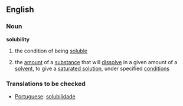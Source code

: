 ==English==
===Noun===
'''solubility'''
# the condition of being [[soluble]]
#{{chemistry}} the [[amount]] of a [[substance]] that will [[dissolve]] in a given amount of a [[solvent]], to give a [[saturated solution]], under specified [[condition]]s

{{checktrans}}
===Translations to be checked===
*[[Portuguese]]: [[solubilidade]]